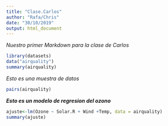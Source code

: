```yaml
---
title: "Clase.Carlos"
author: "Rafa/Chris"
date: "30/10/2019"
output: html_document
---
```


*Nuestro primer Markdown para la clase de Carlos*
```r
library(datasets)
data("airquality")
summary(airquality)
```

_Esto es una muestra de datos_ 
```r
pairs(airquality)
```

***Esto es un modelo de regresion del ozono***
```r
ajuste<-lm(Ozone ~ Solar.R + Wind +Temp, data = airquality)
summary(ajuste)
```



